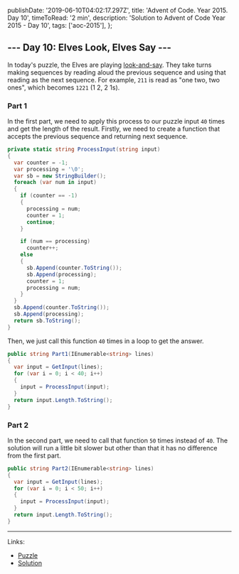   publishDate: '2019-06-10T04:02:17.297Z',
  title: 'Advent of Code. Year 2015. Day 10',
  timeToRead: '2 min',
  description: 'Solution to Advent of Code Year 2015 - Day 10',
  tags: ['aoc-2015'],
};

## --- Day 10: Elves Look, Elves Say ---

In today's puzzle, the Elves are playing [look-and-say](https://en.wikipedia.org/wiki/Look-and-say_sequence). They take turns making sequences by reading aloud the previous sequence and using that reading as the next sequence. For example, `211` is read as "one two, two ones", which becomes `1221` (1 2, 2 1s).

### Part 1

In the first part, we need to apply this process to our puzzle input `40` times and get the length of the result. 
Firstly, we need to create a function that accepts the previous sequence and returning next sequence.

```csharp
private static string ProcessInput(string input)
{
  var counter = -1;
  var processing = '\0';
  var sb = new StringBuilder();
  foreach (var num in input)
  {
    if (counter == -1)
    {
      processing = num;
      counter = 1;
      continue;
    }

    if (num == processing)
      counter++;
    else
    {
      sb.Append(counter.ToString());
      sb.Append(processing);
      counter = 1;
      processing = num;
    }
  }
  sb.Append(counter.ToString());
  sb.Append(processing);
  return sb.ToString();
}
```

Then, we just call this function `40` times in a loop to get the answer.

```csharp
public string Part1(IEnumerable<string> lines)
{
  var input = GetInput(lines);
  for (var i = 0; i < 40; i++)
  {
    input = ProcessInput(input);
  }
  return input.Length.ToString();
}
```

### Part 2

In the second part, we need to call that function `50` times instead of `40`. The solution will run a little bit slower but other than that it has no difference from the first part.

```csharp
public string Part2(IEnumerable<string> lines)
{
  var input = GetInput(lines);
  for (var i = 0; i < 50; i++)
  {
    input = ProcessInput(input);
  }
  return input.Length.ToString();
}
```

- - -

Links:
* [Puzzle](https://adventofcode.com/2015/day/10)
* [Solution](https://github.com/PDmatrix/advent-of-code/tree/master/CSharp/Solutions/2015/10)
